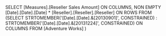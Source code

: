 SELECT	[Measures].[Reseller Sales Amount] ON COLUMNS,
		NON EMPTY 
		[Date].[Date].[Date] *
		[Reseller].[Reseller].[Reseller] 
		 ON ROWS
FROM
	(SELECT
		STRTOMEMBER('[Date].[Date].&[20130901]', CONSTRAINED) : STRTOMEMBER('[Date].[Date].&[20131224]', CONSTRAINED)	ON COLUMNS
	 FROM 
		[Adventure Works] )
